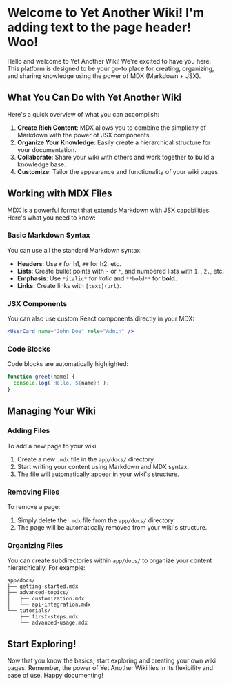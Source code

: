 # Welcome to Yet Another Wiki!  I'm adding text to the page header! Woo!

Hello and welcome to Yet Another Wiki! We're excited to have you here. This platform is designed to be your go-to place for creating, organizing, and sharing knowledge using the power of MDX (Markdown + JSX).

## What You Can Do with Yet Another Wiki

Here's a quick overview of what you can accomplish:

1. **Create Rich Content**: MDX allows you to combine the simplicity of Markdown with the power of JSX components.
2. **Organize Your Knowledge**: Easily create a hierarchical structure for your documentation.
3. **Collaborate**: Share your wiki with others and work together to build a knowledge base.
4. **Customize**: Tailor the appearance and functionality of your wiki pages.

## Working with MDX Files

MDX is a powerful format that extends Markdown with JSX capabilities. Here's what you need to know:

### Basic Markdown Syntax

You can use all the standard Markdown syntax:

* **Headers**: Use `#` for h1, `##` for h2, etc.
* **Lists**: Create bullet points with `-` or `*`, and numbered lists with `1.`, `2.`, etc.
* **Emphasis**: Use `*italic*` for *italic* and `**bold**` for **bold**.
* **Links**: Create links with `[text](url)`.

### JSX Components

You can also use custom React components directly in your MDX:

```jsx
<UserCard name="John Doe" role="Admin" />
```

### Code Blocks

Code blocks are automatically highlighted:

```javascript
function greet(name) {
  console.log(`Hello, ${name}!`);
}
```

## Managing Your Wiki

### Adding Files

To add a new page to your wiki:

1. Create a new `.mdx` file in the `app/docs/` directory.
2. Start writing your content using Markdown and MDX syntax.
3. The file will automatically appear in your wiki's structure.

### Removing Files

To remove a page:

1. Simply delete the `.mdx` file from the `app/docs/` directory.
2. The page will be automatically removed from your wiki's structure.

### Organizing Files

You can create subdirectories within `app/docs/` to organize your content hierarchically. For example:

```
app/docs/
├── getting-started.mdx
├── advanced-topics/
│   ├── customization.mdx
│   └── api-integration.mdx
└── tutorials/
    ├── first-steps.mdx
    └── advanced-usage.mdx
```

## Start Exploring!

Now that you know the basics, start exploring and creating your own wiki pages. Remember, the power of Yet Another Wiki lies in its flexibility and ease of use. Happy documenting!